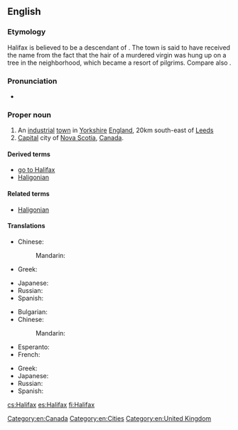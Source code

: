 ==English==
{{wikipedia}}

===Etymology===
Halifax is believed to be a descendant of {{etyl|ang|en}} {{term|hāliġfeax|lit=holy hair|lang=ang}}. The town is said to have received the name from the fact that the hair of a murdered virgin was hung up on a tree in the neighborhood, which became a resort of pilgrims. Compare also {{l|en|Fairfax}}.

===Pronunciation===
* {{IPA|/ˈhælɨˌfæks/|lang=en}}

===Proper noun===
{{en-proper noun}}

# An [[industrial]] [[town]] in [[Yorkshire]] [[England]], 20km south-east of [[Leeds]]
# [[capital|Capital]] city of [[Nova Scotia]], [[Canada]].

====Derived terms====
* [[go to Halifax]]
* [[Haligonian]]

====Related terms====
* [[Haligonian]]

====Translations====
{{trans-top|city in England}}
* Chinese:
*: Mandarin: {{t|cmn|哈利法克斯|tr=Hālìfǎkésī|sc=Hani}}
* Greek: {{t-|el|Χάλιφαξ|n|tr=Chálifax}}
{{trans-mid}}
* Japanese: {{t-|ja|ハリファックス|tr=Harifakkusu|sc=Jpan}}
* Russian: {{t-|ru|Галифакс|m|tr=Gálifaks, Galifáks|sc=Cyrl}}
* Spanish: {{t+|es|Halifax|m}}
{{trans-bottom}}

{{trans-top|city of Canada}}
* Bulgarian: {{t-|bg|Халифакс|m|tr=Hálifaks|sc=Cyrl}}
* Chinese:
*: Mandarin: {{t|cmn|哈利法克斯|tr=Hālìfǎkésī|sc=Hani}}
* Esperanto: {{t-|eo|Halifakso}}
* French: {{t-|fr|Halifax|m}}
{{trans-mid}}
* Greek: {{t-|el|Χάλιφαξ|n|tr=Chálifax}}
* Japanese: {{t-|ja|ハリファックス|tr=Harifakkusu|sc=Jpan}}
* Russian: {{t-|ru|Галифакс|m|tr=Gálifaks, Galifáks|sc=Cyrl}}
* Spanish: {{t+|es|Halifax|m}}
{{trans-bottom}}

[[Category:en:Canada]]
[[Category:en:Cities]]
[[Category:en:United Kingdom]]

[[cs:Halifax]]
[[es:Halifax]]
[[fi:Halifax]]